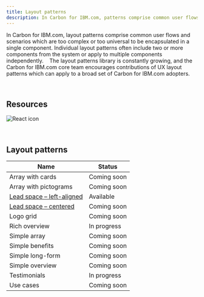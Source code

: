 ```yaml
---
title: Layout patterns
description: In Carbon for IBM.com, patterns comprise common user flows and scenarios which are too complex or too universal to be encapsulated in a single component.
---
```


<PageDescription>

In Carbon for IBM.com, layout patterns comprise common user flows and scenarios which are too complex or too universal to be encapsulated in a single component. Individual layout patterns often include two or more components from the system or apply to multiple components independently. 
 
The layout patterns library is constantly growing, and the Carbon for IBM.com core team encourages contributions of UX layout patterns which can apply to a broad set of Carbon for IBM.com adopters. 

</PageDescription>

<br />

## Resources

<Row className="resource-card-group">
<Column colMd={4} colLg={4} noGutterSm>
    <ResourceCard
      subTitle="IBM.com Pattern React Storybook (experimental)"
      aspectRatio="2:1"
      actionIcon="arrowRight"
      href="https://ibmdotcom-patterns-react-experimental.netlify.com/?path=/story/*"
      >

![React icon](../../images/icon/react-icon.svg)
 
</ResourceCard>
</Column>
</Row>

<br/>

##  Layout patterns

| Name              | Status                                                                                                             |
 | ---------------------------------------------- | ------------------------------------------------------------------------------------------------------------ |
| Array with cards     | Coming soon |
| Array with pictograms | Coming soon |
| [Lead space – left-aligned](/patterns/leadspace) | Available |
| [Lead space – centered](/patterns/leadspace) | Coming soon |
| Logo grid | Coming soon |
| Rich overview | In progress |
| Simple array | Coming soon |
| Simple benefits | Coming soon |
| Simple long-form | Coming soon |
| Simple overview | Coming soon |
| Testimonials | In progress |
| Use cases | Coming soon |

